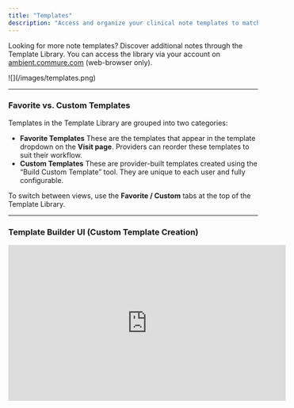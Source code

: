 ```yaml
---
title: "Templates"
description: "Access and organize your clinical note templates to match your workflow."
---
```


Looking for more note templates? Discover additional notes through the Template Library. You can access the library via your account on [ambient.commure.com](ambient.commure.com) (web-browser only).

<Frame>
  ![](/images/templates.png)
</Frame>

---

### Favorite vs. Custom Templates

Templates in the Template Library are grouped into two categories:

- **Favorite Templates**
  These are the templates that appear in the template dropdown on the **Visit page**. Providers can reorder these templates to suit their workflow.
- **Custom Templates**
  These are provider-built templates created using the “Build Custom Template” tool. They are unique to each user and fully configurable.

To switch between views, use the **Favorite / Custom** tabs at the top of the Template Library.

---

### Template Builder UI (Custom Template Creation)

<iframe width="560" height="315" src="https://www.youtube.com/embed/x-oUdrkMvoo?si=tUi0J530vYODGM7x &mute=1" title="YouTube video player" frameborder="0" allow="accelerometer; autoplay; clipboard-write; encrypted-media; gyroscope; picture-in-picture; web-share" referrerpolicy="strict-origin-when-cross-origin" allowfullscreen />

When building a custom template:

- **Template Title**: Required name of the template.
- **Description**: Optional one-line summary to help identify the template’s purpose.
- **Section Title**: Label for each section (e.g., "Objective", "Findings").
- **Section Content**: Field where you describe how the section should be filled out. Include guidance, formatting expectations, or placeholders.

Use the **\+ Add Section** or **🗑 Delete Section** buttons to manage structure.

Click **Save Edit** to finalize your template and begin using it immediately.

> Custom templates are ideal for specialized workflows, niche clinical content, or specific documentation structures required by individual providers or departments.